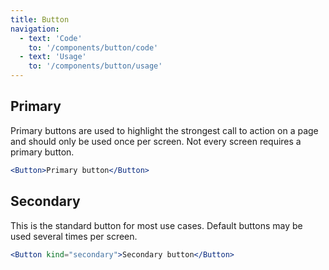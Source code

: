 ```yaml
---
title: Button
navigation:
  - text: 'Code'
    to: '/components/button/code'
  - text: 'Usage'
    to: '/components/button/usage'
---
```



## Primary

Primary buttons are used to highlight the strongest call to action on a page and should only be used once per screen. Not every screen requires a primary button.

```jsx live=true
<Button>Primary button</Button>
```

## Secondary

This is the standard button for most use cases. Default buttons may be used several times per screen.

```jsx live=true
<Button kind="secondary">Secondary button</Button>
```